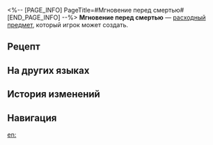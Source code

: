 <%-- [PAGE_INFO]
PageTitle=#Мгновение перед смертью#
[END_PAGE_INFO] --%>
{{Расходный предмет Инфобокс
|id          = 403009
|Изображения = Предмет Мгновение перед смертью.png
|Тип         = Расходные предметы защиты
|Редкость    = 4
|Эффект      = Понижает получаемый всеми союзниками урон на 20% и повышает сопротивление эффектам на 6% в следующем бою.
|Описание    = ''- Поплачь обо мне,'' - умирающий космический магнат лежит на своём смертном одре. - ''Я трудился всю свою жизнь, но никогда не испытывал настоящей любви... Просто пролей обо мне хоть слезинку, и всё моё наследство станет твоим.''<br />В комнате витает аромат горящих дров. Слуги готовы встать на колени перед кроватью и выплакать все свои глаза, но маленькая дочь молча поворачивается и уходит, не оглядываясь.
|Рецепт      = {{cx|Отсутствует источник}}
|Источник1   = [[Универсальная машина для синтеза]]
|Источник2   = [[Торговый дом Мира грёз]]
|Источник3   = 
}}
{{Описание|''«Есть ошибки, которые невозможно исправить одним лишь покаянием».''}}
'''Мгновение перед смертью''' — [[расходный предмет]], который игрок может создать.

==Рецепт==
{{Рецепт
|Тип                 = Синтез
|Группа              = Расходные предметы
|Усталость           = 1
|Замешательство      = 3
|Старый коренной зуб = 4
|Безмятежность       = 5
|Сортировка          = Усталость;Замешательство;Старый коренной зуб;Безмятежность
}}

==На других языках==
{{На других языках
|en   = The Moment Before Death
|zhs  = 弥留之际
|zht  = 彌留之際
|ja   = 死に際
|ko   = 마지막 순간
|es   = Al final de la vida
|fr   = Le moment avant la mort
|ru   = Мгновение перед смертью
|th   = ช่วงวาระสุดท้าย
|vi   = Giờ Phút Hấp Hối
|de   = Sekunden vor dem Tod
|id   = The Moment Before Death
|pt   = O Momento que Antecede a Morte
}}

==История изменений==
{{История изменений|3.5}}

==Навигация==
{{Расходные предметы Навбокс}}

[[en:]]